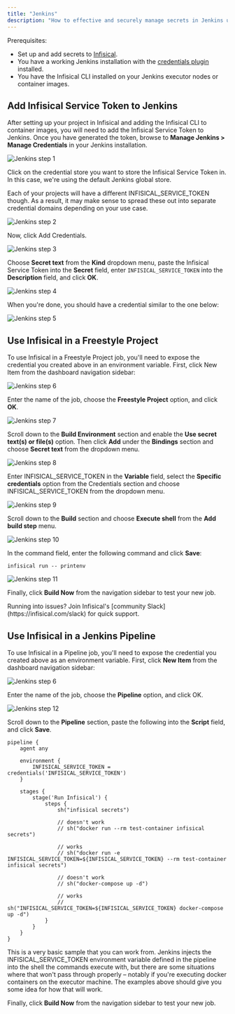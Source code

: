 ```yaml
---
title: "Jenkins"
description: "How to effective and securely manage secrets in Jenkins using Infisical"
---
```


Prerequisites:

- Set up and add secrets to [Infisical](https://app.infisical.com). 
- You have a working Jenkins installation with the [credentials plugin](https://plugins.jenkins.io/credentials/) installed.
- You have the Infisical CLI installed on your Jenkins executor nodes or container images.

## Add Infisical Service Token to Jenkins

After setting up your project in Infisical and adding the Infisical CLI to container images, you will need to add the Infisical Service Token to Jenkins. Once you have generated the token, browse to **Manage Jenkins > Manage Credentials** in your Jenkins installation.

![Jenkins step 1](../../images/integrations/jenkins/jenkins_1.png)

Click on the credential store you want to store the Infisical Service Token in. In this case, we're using the default Jenkins global store. 

<Info>
  Each of your projects will have a different INFISICAL_SERVICE_TOKEN though.
  As a result, it may make sense to spread these out into separate credential domains depending on your use case.
</Info>

![Jenkins step 2](../../images/integrations/jenkins/jenkins_2.png)

Now, click Add Credentials.

![Jenkins step 3](../../images/integrations/jenkins/jenkins_3.png)

Choose **Secret text** from the **Kind** dropdown menu, paste the Infisical Service Token into the **Secret** field, enter `INFISICAL_SERVICE_TOKEN` into the **Description** field, and click **OK**.

![Jenkins step 4](../../images/integrations/jenkins/jenkins_4.png)

When you're done, you should have a credential similar to the one below:

![Jenkins step 5](../../images/integrations/jenkins/jenkins_5.png)


## Use Infisical in a Freestyle Project

To use Infisical in a Freestyle Project job, you'll need to expose the credential you created above in an environment variable. First, click New Item from the dashboard navigation sidebar:

![Jenkins step 6](../../images/integrations/jenkins/jenkins_6.png)

Enter the name of the job, choose the **Freestyle Project** option, and click **OK**.

![Jenkins step 7](../../images/integrations/jenkins/jenkins_7.png)

Scroll down to the **Build Environment** section and enable the **Use secret text(s) or file(s)** option. Then click **Add** under the **Bindings** section and choose **Secret text** from the dropdown menu.

![Jenkins step 8](../../images/integrations/jenkins/jenkins_8.png)

Enter INFISICAL_SERVICE_TOKEN in the **Variable** field, select the **Specific credentials** option from the Credentials section and choose INFISICAL_SERVICE_TOKEN from the dropdown menu.

![Jenkins step 9](../../images/integrations/jenkins/jenkins_9.png)

Scroll down to the **Build** section and choose **Execute shell** from the **Add build step** menu.

![Jenkins step 10](../../images/integrations/jenkins/jenkins_10.png)

In the command field, enter the following command and click **Save**:

```
infisical run -- printenv
```

![Jenkins step 11](../../images/integrations/jenkins/jenkins_11.png)

Finally, click **Build Now** from the navigation sidebar to test your new job.

<Info>
  Running into issues? Join Infisical's [community Slack](https://infisical.com/slack) for quick support.
</Info>



## Use Infisical in a Jenkins Pipeline

To use Infisical in a Pipeline job, you'll need to expose the credential you created above as an environment variable. First, click **New Item** from the dashboard navigation sidebar:

![Jenkins step 6](../../images/integrations/jenkins/jenkins_6.png)

Enter the name of the job, choose the **Pipeline** option, and click OK.

![Jenkins step 12](../../images/integrations/jenkins/jenkins_12.png)

Scroll down to the **Pipeline** section, paste the following into the **Script** field, and click **Save**.

```
pipeline {
    agent any
    
    environment {
        INFISICAL_SERVICE_TOKEN = credentials('INFISICAL_SERVICE_TOKEN')
    }

    stages {
        stage('Run Infisical') {
            steps {
                sh("infisical secrets")
                
                // doesn't work
                // sh("docker run --rm test-container infisical secrets")
                
                // works
                // sh("docker run -e INFISICAL_SERVICE_TOKEN=${INFISICAL_SERVICE_TOKEN} --rm test-container infisical secrets")
                
                // doesn't work
                // sh("docker-compose up -d")
                
                // works
                // sh("INFISICAL_SERVICE_TOKEN=${INFISICAL_SERVICE_TOKEN} docker-compose up -d")
            }
        }
    }
}
```

This is a very basic sample that you can work from. Jenkins injects the INFISICAL_SERVICE_TOKEN environment variable defined in the pipeline into the shell the commands execute with, but there are some situations where that won't pass through properly – notably if you're executing docker containers on the executor machine. The examples above should give you some idea for how that will work.

Finally, click **Build Now** from the navigation sidebar to test your new job.